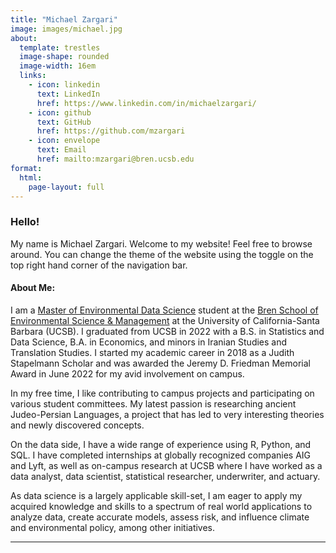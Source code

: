 ```yaml
---
title: "Michael Zargari"
image: images/michael.jpg
about: 
  template: trestles
  image-shape: rounded
  image-width: 16em
  links:
    - icon: linkedin 
      text: LinkedIn
      href: https://www.linkedin.com/in/michaelzargari/
    - icon: github 
      text: GitHub
      href: https://github.com/mzargari
    - icon: envelope 
      text: Email
      href: mailto:mzargari@bren.ucsb.edu
format:
  html:
    page-layout: full
---
```


::: {#hero-heading}
### Hello!

My name is Michael Zargari. Welcome to my website! Feel free to browse around. You can change the theme of the website using the toggle on the top right hand corner of the navigation bar.

#### About Me:

I am a <a href="https://bren.ucsb.edu/masters-programs/master-environmental-data-science" target="_blank"> Master of Environmental Data Science</a> student at the <a href="https://bren.ucsb.edu/" target="_blank"> Bren School of Environmental Science & Management</a> at the University of California-Santa Barbara (UCSB). I graduated from UCSB in 2022 with a B.S. in Statistics and Data Science, B.A. in Economics, and minors in Iranian Studies and Translation Studies. I started my academic career in 2018 as a Judith Stapelmann Scholar and was awarded the Jeremy D. Friedman Memorial Award in June 2022 for my avid involvement on campus.

In my free time, I like contributing to campus projects and participating on various student committees. My latest passion is researching ancient Judeo-Persian Languages, a project that has led to very interesting theories and newly discovered concepts.

On the data side, I have a wide range of experience using R, Python, and SQL. I have completed internships at globally recognized companies AIG and Lyft, as well as on-campus research at UCSB where I have worked as a data analyst, data scientist, statistical researcher, underwriter, and actuary.

As data science is a largely applicable skill-set, I am eager to apply my acquired knowledge and skills to a spectrum of real world applications to analyze data, create accurate models, assess risk, and influence climate and environmental policy, among other initiatives.

------------------------------------------------------------------------
:::
